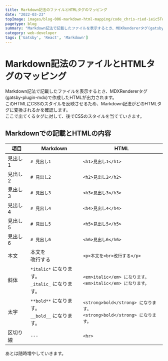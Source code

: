 ```yaml
---
title: Markdown記法のファイルとHTMLタグのマッピング
date: "2022-03-23"
topImage: images/blog-006-markdown-html-mapping/code_chris-ried-ieic5Tq8YMk-unsplash.jpg
pagetype: blog
summary: "Markdown記法で記載したファイルを表示するとき、MDXRendererタグ(gatsby-plugin-mdx)で作成したHTMLが出力されます。このHTMLにCSSのスタイルを反映させるため、Markdown記法がどのHTMLタグに反映されるかを書いていきます。"
category: web-developer
tags: ['Gatsby', 'React', 'Markdown']
---
```


# Markdown記法のファイルとHTMLタグのマッピング

Markdown記法で記載したファイルを表示するとき、MDXRendererタグ(gatsby-plugin-mdx)で作成したHTMLが出力されます。  
このHTMLにCSSのスタイルを反映させるため、Markdown記法がどのHTMLタグに変換されるかを確認します。  
ここで出てくるタグに対して、後でCSSのスタイルを当てていきます。

## Markdownでの記載とHTMLの内容

| 項目 | Markdown | HTML |
| --- | --- | --- |
| 見出し1 | `# 見出し1` | `<h1>見出し1</h1>` |
| 見出し2 | `# 見出し2` | `<h2>見出し2</h2>` |
| 見出し3 | `# 見出し3` | `<h3>見出し3</h3>` |
| 見出し4 | `# 見出し4` | `<h4>見出し4</h4>` |
| 見出し5 | `# 見出し5` | `<h5>見出し5</h5>` |
| 見出し6 | `# 見出し6` | `<h6>見出し6</h6>` |
| 本文 | 本文を<br/>改行する | `<p>本文を<br>改行する</p>` |
| 斜体 | `*italic*` になります。<br/> `_italic_` になります。 | `<em>italic</em> になります。`<br/>`<em>italic</em> になります。` |
| 太字 | `**bold**` になります。<br/> `__bold__` になります。 | `<strong>bold</strong> になります。`<br/>`<strong>bold</strong> になります。` |
| 区切り線 | `---` | `<hr>` |


あとは随時増やしていきます。
